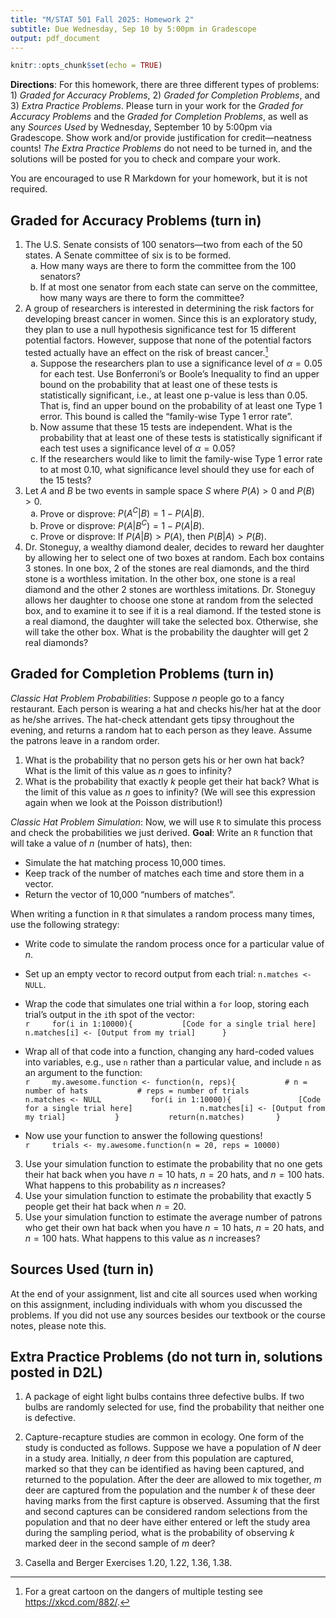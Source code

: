 ```yaml
---
title: "M/STAT 501 Fall 2025: Homework 2"
subtitle: Due Wednesday, Sep 10 by 5:00pm in Gradescope
output: pdf_document
---
```


<!-- Material covered: Sections 1.2.3-1.3 -->

```r
knitr::opts_chunk$set(echo = TRUE)
```

**Directions**: For this homework, there are three different types of problems: 1) _Graded for Accuracy Problems_, 2) _Graded for Completion Problems_, and 3) _Extra Practice Problems_. Please turn in your work for the _Graded for Accuracy Problems_ and the _Graded for Completion Problems_, as well as any _Sources Used_ by Wednesday, September 10 by 5:00pm via Gradescope. Show work and/or provide justification for credit---neatness counts! _The Extra Practice Problems_ do not need to be turned in, and the solutions will be posted for you to check and compare your work.

You are encouraged to use R Markdown for your homework, but it is not required.

## Graded for Accuracy Problems (turn in)

1. The U.S. Senate consists of 100 senators---two from each of the 50 states.
A Senate committee of six is to be formed.
    a. How many ways are there to form the committee from the 100 senators?
    b. If at most one senator from each state can serve on the committee,
    how many ways are there to form the committee?

2. A group of researchers is interested in determining the risk factors for developing breast cancer in women. Since this is an exploratory study, they plan to use a null hypothesis significance test for 15 different potential factors.
However, suppose that none of the potential factors tested actually have an effect on the risk of breast cancer.^[For a great cartoon on the dangers of multiple testing see [https://xkcd.com/882/](https://xkcd.com/882/).]
    a. Suppose the researchers plan to use a significance level of $\alpha = 0.05$ for each test.
    Use Bonferroni's or Boole's Inequality to find an upper bound on the probability
    that at least one of these tests is statistically significant,
    i.e., at least one p-value is less than $0.05$.
    That is, find an upper bound on the probability of at least one Type 1 error.
    This bound is called the "family-wise Type 1 error rate".
    b. Now assume that these 15 tests are independent.
    What is the probability that at least one of these tests is statistically significant
    if each test uses a significance level of $\alpha = 0.05$?
    c. If the researchers would like to limit the family-wise Type 1 error rate to at most $0.10$,
    what significance level should they use for each of the 15 tests?

3. Let $A$ and $B$ be two events in sample space $S$ where $P(A) > 0$ and $P(B) > 0$.  
    a. Prove or disprove: $P(A^C | B) = 1 - P(A | B)$.
    b. Prove or disprove: $P(A | B^C) = 1 - P(A | B)$.
    c. Prove or disprove: If $P(A|B) > P(A)$, then $P(B|A) > P(B)$.
    
4. Dr. Stoneguy, a wealthy diamond dealer, decides to reward her daughter by allowing
her to select one of two boxes at random. Each box contains 3 stones.
In one box, 2 of the stones are real diamonds, and the third stone is a worthless imitation.
In the other box, one stone is a real diamond and the other 2 stones are worthless imitations.
Dr. Stoneguy allows her daughter to choose one stone at random from the selected box,
and to examine it to see if it is a real diamond. If the tested stone is a real diamond,
the daughter will take the selected box. Otherwise, she will take the other box.
What is the probability the daughter will get 2 real diamonds?

## Graded for Completion Problems (turn in)

_Classic Hat Problem Probabilities_: Suppose $n$ people go to a fancy restaurant. Each person is wearing a hat and checks his/her hat at the door as he/she arrives. The hat-check attendant gets tipsy throughout the evening, and returns a random hat to each person as they leave. Assume the patrons leave in a random order. 

1. What is the probability that no person gets his or her own hat back? What is the limit of this value as $n$ goes to infinity?
2. What is the probability that exactly $k$ people get their hat back? What is the limit of this value as $n$ goes to infinity? (We will see this expression again when we look at the Poisson distribution!)

_Classic Hat Problem Simulation_: Now, we will use `R` to simulate this process and check the probabilities we just derived. **Goal**: Write an `R` function that will take a value of $n$ (number of hats), then:

- Simulate the hat matching process 10,000 times.
- Keep track of the number of matches each time and store them in a vector.
- Return the vector of 10,000 "numbers of matches".

When writing a function in `R` that simulates a random process many times, use the following strategy:

- Write code to simulate the random process once for a particular value of $n$.
- Set up an empty vector to record output from each trial: `n.matches <- NULL`.
- Wrap the code that simulates one trial within a `for` loop, storing each trial's output in the `i`th spot of the vector:  
    ```r
    for(i in 1:10000){  
        [Code for a single trial here]
        n.matches[i] <- [Output from my trial] 
    }
    ```

- Wrap all of that code into a function, changing any hard-coded values into variables, e.g., use `n` rather than a particular value, and include `n` as an argument to the function:  
    ```r
    my.awesome.function <- function(n, reps){  
        # n = number of hats  
        # reps = number of trials  
        n.matches <- NULL  
        for(i in 1:10000){  
            [Code for a single trial here]  
            n.matches[i] <- [Output from my trial]  
        }  
        return(n.matches)  
    }
    ```

- Now use your function to answer the following questions!  
    ```r
    trials <- my.awesome.function(n = 20, reps = 10000)
    ```

3. Use your simulation function to estimate the probability that no one gets their hat back when you have $n = 10$ hats, $n = 20$ hats, and $n = 100$ hats. What happens to this probability as $n$ increases?
4. Use your simulation function to estimate the probability that exactly $5$ people get their hat back when $n = 20$.
5. Use your simulation function to estimate the average number of patrons who get their own hat back when you have $n = 10$ hats, $n = 20$ hats, and $n = 100$ hats. What happens to this value as $n$ increases?


## Sources Used (turn in)

At the end of your assignment, list and cite all sources used when working on this assignment, including individuals with whom you discussed the problems.
If you did not use any sources besides our textbook or the course notes, please note this.

## Extra Practice Problems (do not turn in, solutions posted in D2L)

1. A package of eight light bulbs contains three defective bulbs.
If two bulbs are randomly selected for use,
find the probability that neither one is defective.

2. Capture-recapture studies are common in ecology.
One form of the study is conducted as follows.
Suppose we have a population of $N$ deer in a study area.
Initially, $n$ deer from this population are captured,
marked so that they can be identified as having been captured,
and returned to the population. After the deer are allowed to mix together,
$m$ deer are captured from the population and the number $k$ of these deer
having marks from the first capture is observed.
Assuming that the first and second captures can be considered
random selections from the population and that no deer have either
entered or left the study area during the sampling period,
what is the probability of observing $k$ marked deer in the second sample of $m$ deer?

3. Casella and Berger Exercises 1.20, 1.22, 1.36, 1.38.

